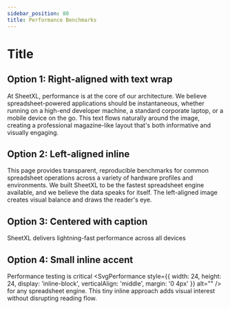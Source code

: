 ```yaml
---
sidebar_position: 80
title: Performance Benchmarks
---
```


# Title

## Option 1: Right-aligned with text wrap
<div style={{ float: 'right', margin: '0 0 20px 20px', maxWidth: 200 }}>
  <SvgPerformance
    alt="Illustration"
    style={{
      width: '100%',
      height: 'auto',
      borderRadius: 12,
      boxShadow: '0 4px 16px rgba(0,0,0,0.1)'
    }}
  />
</div>

At SheetXL, performance is at the core of our architecture. We believe spreadsheet-powered applications should be instantaneous, whether running on a high-end developer machine, a standard corporate laptop, or a mobile device on the go. This text flows naturally around the image, creating a professional magazine-like layout that's both informative and visually engaging.

<div style={{ clear: 'both' }}></div>

## Option 2: Left-aligned inline
<div style={{ float: 'left', margin: '0 20px 20px 0', maxWidth: 160 }}>
  <SvgPerformance
    alt="Performance illustration"
    style={{
      width: '100%',
      height: 'auto',
      borderRadius: 8,
      border: '2px solid #e1e8ed'
    }}
  />
</div>

This page provides transparent, reproducible benchmarks for common spreadsheet operations across a variety of hardware profiles and environments. We built SheetXL to be the fastest spreadsheet engine available, and we believe the data speaks for itself. The left-aligned image creates visual balance and draws the reader's eye.

<div style={{ clear: 'both' }}></div>

## Option 3: Centered with caption
<div style={{ textAlign: 'center', margin: '30px 0' }}>
  <SvgPerformance
    alt="Performance illustration"
    style={{
      maxWidth: 220,
      height: 'auto',
      borderRadius: 16,
      boxShadow: '0 8px 32px rgba(0,0,0,0.12)'
    }}
  />
  <p style={{
    fontSize: '14px',
    color: '#666',
    fontStyle: 'italic',
    marginTop: '8px',
    marginBottom: 0
  }}>
    SheetXL delivers lightning-fast performance across all devices
  </p>
</div>

## Option 4: Small inline accent
Performance testing is critical <SvgPerformance style={{
  width: 24,
  height: 24,
  display: 'inline-block',
  verticalAlign: 'middle',
  margin: '0 4px'
}} alt="" /> for any spreadsheet engine. This tiny inline approach adds visual interest without disrupting reading flow.
